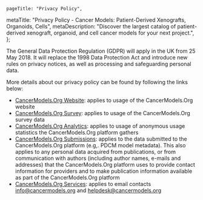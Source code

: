 
[comment]: # "Metadata"
[comment]: # "Page title = h1 in banner"

	pageTitle: "Privacy Policy",
  metaTitle: "Privacy Policy - Cancer Models: Patient-Derived Xenografts, Organoids, Cells",
  metaDescription: "Discover the largest catalog of patient-derived xenograft, organoid, and cell cancer models for your next project.",
};

[comment]: # "Page content below"
[comment]: # "Can include html tags"

The General Data Protection Regulation (GDPR) will apply in the UK from 25 May 2018. It will replace the 1998 Data Protection Act and introduce new rules on privacy notices, as well as processing and safeguarding personal data.

More details about our privacy policy can be found by following the links below:

- <a href="/static/privacy-policies/PrivacyNotice-CancerModelsOrg-website.pdf" download>CancerModels.Org Website</a>: applies to usage of the CancerModels.Org website
- <a href="/static/privacy-policies/PrivacyNotice-CancerModelsOrg-surveys.pdf" download>CancerModels.Org Survey</a>: applies to usage of the CancerModels.Org survey data
- <a href="/static/privacy-policies/PrivacyNotice-CancerModelsOrg-analytics.pdf" download>CancerModels.Org Analytics</a>: applies to usage of anonymous usage statistics the CancerModels.Org platform gathers
- <a href="/static/privacy-policies/PrivacyNotice-CancerModelsOrg-submission.pdf" download>CancerModels.Org Submissions</a>: applies to the data submitted to the CancerModels.Org platform (e.g,. PDCM model metadata). This also applies to any personal data acquired from publications, or from communication with authors (including author names, e-mails and addresses) that the CancerModels.Org platform uses to provide contact information for providers and to make publication information available as part of the CancerModels.Org platform
- <a href="/static/privacy-policies/PrivacyNotice-CancerModelsOrg-mail.pdf" download>CancerModels.Org Services</a>: applies to email contacts info@cancermodels.org and helpdesk@cancermodels.org

[comment]: # "End page content - do not edit below this line"

